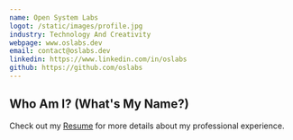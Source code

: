 ```yaml
---
name: Open System Labs
logot: /static/images/profile.jpg
industry: Technology And Creativity
webpage: www.oslabs.dev
email: contact@oslabs.dev
linkedin: https://www.linkedin.com/in/oslabs
github: https://github.com/oslabs
---
```


## Who Am I? (What's My Name?)


Check out my [Resume](/static/images/resume.pdf) for more details about my professional experience.





